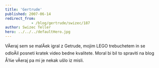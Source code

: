 ```yaml
---
title: 'Gertrude'
published: 2007-06-14
redirect_from: 
            - /blog/gertrude/swizec/187
author: Swizec Teller
hero: ../../../defaultHero.jpg
---
```

VÄeraj sem se malÄek igral z Getrude, mojim LEGO trebuchetem in se odloÄil posneti kratek video bedne kvalitete. Moral bi bil to spraviti na blog Å¾e vÄeraj pa mi je nekak ušlo iz misli.
